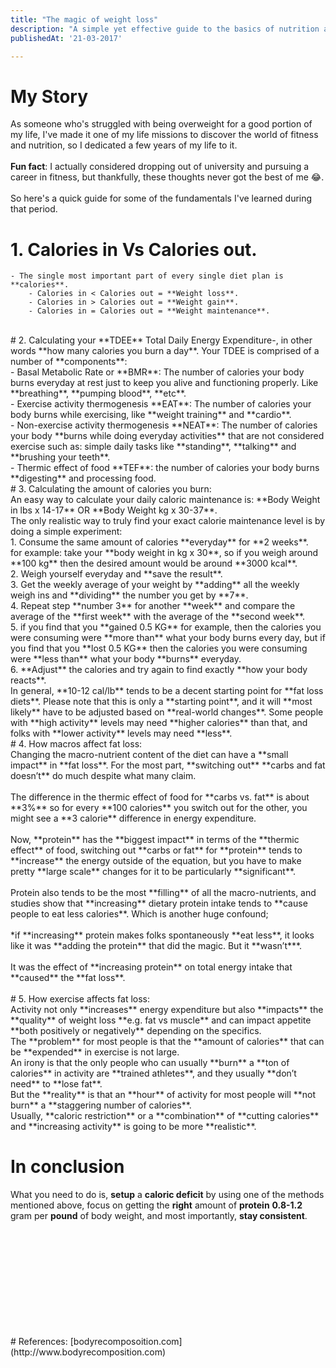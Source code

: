 ```yaml
---
title: "The magic of weight loss"
description: "A simple yet effective guide to the basics of nutrition and weight loss."
publishedAt: '21-03-2017'

---
```




# My Story

As someone who's struggled with being overweight for a good portion of my life, I've made it one of my life missions to discover the world of fitness and nutrition, so I dedicated a few years of my life to it.  
<br/>
**Fun fact**: I actually considered dropping out of university and pursuing a career in fitness, but thankfully, these thoughts never got the best of me 😂​.
<br/>  
So here's a quick guide for some of the fundamentals I've learned during that period.
<br/>




# 1. Calories in Vs Calories out.  
    - The single most important part of every single diet plan is **calories**.  
        - Calories in < Calories out = **Weight loss**.  
        - Calories in > Calories out = **Weight gain**.  
        - Calories in = Calories out = **Weight maintenance**.  
<br/>
# 2. Calculating your **TDEE**
         Total Daily Energy Expenditure-, in other words **how many calories you burn a day**.
        Your TDEE is comprised of a number of **components**:
            <br/>  
            - Basal Metabolic Rate or **BMR**:  
            The number of calories your body burns everyday at rest just to keep you alive and functioning properly. Like **breathing**, **pumping blood**, **etc**.  
            <br/>
            - Exercise activity thermogenesis **EAT**:  
            The number of calories your body burns while exercising, like **weight training** and **cardio**.
            <br/>
            - Non-exercise activity thermogenesis **NEAT**:  
            The number of calories your body **burns while doing everyday activities** that are not considered exercise such as:
            simple daily tasks like **standing**, **talking** and **brushing your teeth**.  
            <br/>
            - Thermic effect of food **TEF**:  
            the number of calories your body burns **digesting** and processing food.
<br/>
# 3. Calculating the amount of calories you burn:
    <br/>
         An easy way to calculate your daily caloric maintenance is:
    **Body Weight in lbs x 14-17**  OR **Body Weight kg  x 30-37**.
     <br/>
         The only realistic way to truly find your exact calorie maintenance level is by doing a simple experiment:
            <br/>
            1. Consume the same amount of calories **everyday** for **2 weeks**.
                <br/>
                for example: take your **body weight in kg x 30**, so if you weigh around **100 kg** then the desired amount would be around **3000 kcal**.
            <br/> 
            2. Weigh yourself everyday and **save the result**. 
            <br/> 
            3. Get the weekly average of your weight by **adding** all the weekly weigh ins and **dividing** the number you get by **7**.
            <br/> 
            4. Repeat step **number 3** for another **week** and compare the average of the **first week** with the average of the **second week**.
            <br/> 
            5. if you find that you **gained 0.5 KG** for example, then the calories you were consuming were **more than** what your body burns every day, but if you find that you **lost 0.5 KG** then the calories you were consuming were **less than** what your body **burns** everyday.
            <br/> 
            6. **Adjust** the calories and try again to find exactly **how your body reacts**.
            <br/> 
            In general, **10-12 cal/lb** tends to be a decent starting point for **fat loss diets**.  
            Please note that this is only a **starting point**, and it will **most likely** have to be adjusted based on **real-world changes**.  
            Some people with **high activity** levels may need **higher calories** than that, and folks with **lower activity** levels may need **less**.
<br/>  
# 4. How macros affect fat loss:
<br/>
   Changing the macro-nutrient content of the diet can have a **small impact** in **fat loss**.  
    For the most part, **switching out** **carbs and fat doesn’t** do much despite what many claim.
    <br/>
    <br/>    
    The difference in the thermic effect of food for **carbs vs. fat** is about **3%** so for every **100 calories** you switch out for the other, you might see a **3 calorie** difference in energy expenditure.
    <br/>
    <br/>  
    Now, **protein** has the **biggest impact** in terms of the **thermic effect** of food, switching out **carbs or fat** for **protein** tends to **increase**
    the energy outside of the equation, but you have to make
    pretty **large scale** changes for it to be particularly **significant**.  
    <br/>
    <br/>
    Protein also tends to be the most **filling** of all the macro-nutrients, and studies show that **increasing** dietary protein intake tends to **cause people to eat less calories**.  
    Which is another huge confound;
    <br/>
    <br/>
    *if **increasing** protein makes folks spontaneously **eat less**, it looks like it was **adding the protein** that did the magic. But it **wasn’t***.
    <br/>
    <br/>  
    It was the effect of **increasing protein** on total energy intake that **caused** the **fat loss**.
<br/>
<br/>
# 5. How exercise affects fat loss:  
    <br/>
    Activity not only **increases** energy expenditure but also **impacts** the **quality** of weight loss **e.g. fat vs muscle** and can impact appetite **both positively or negatively** depending on the specifics.  
    <br/>
    The **problem** for most people is that the **amount of calories** that can be **expended** in exercise is not large.  
    <br/>
    An irony is that the only people who can usually **burn** a **ton of calories** in activity are **trained athletes**, and they usually **don’t need** to **lose fat**.  
    <br/>
    But the **reality** is that an **hour** of activity for most people will **not burn** a **staggering number of calories**.  
    <br/>
    Usually, **caloric restriction** or a **combination** of **cutting calories** and **increasing activity** is going to be more **realistic**.
    <br/>

# In conclusion
 What you need to do is, **setup** a **caloric deficit** by using one of the methods mentioned above, focus on getting the **right** amount of **protein** **0.8-1.2** gram per **pound** of body weight, and most importantly, **stay consistent**.

<br/>
<br/>
<br/>
<br/>
<br/>
<br/>
<br/>
<br/>
<br/>
<br/>
# References:
[bodyrecomposoition.com](http://www.bodyrecomposition.com)